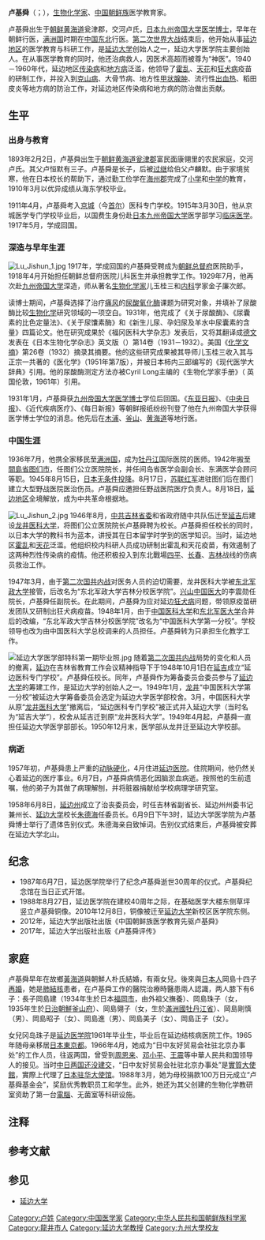 {{Infobox person
| subject_name   = 卢基舜
| native_name    = 로기순
| native_name_lang = ko
| image_name     =  Lu Jishun.jpg
| image_size     = 250px
| image_caption  = 卢基舜
| date_of_birth  = {{birth date|1893|2|2}}
| place_of_birth = {{flag|Joseon}}[[黄海道|黄海道]]瓮津郡
| date_of_death  = {{death date and age|1958|6|7|1893|2|2}}
| place_of_death = {{PRC}}[[吉林省|吉林省]][[延边朝鲜族自治州|延边朝鲜族自治州]][[延吉市|延吉市]]
| nationality    = {{PRC}}
| ethnicity      = 朝鲜族
| occupation     = 生物化学家、医学家
| known_for      =
| language     = [[朝鲜语|朝鲜语]]、[[日语|日语]]、[[中文|中文]]、[[德语|德语]]
| education      = 医学博士
| alma_mater     =[[九州帝国大学|九州帝国大学]]
| spouse        = 朴氏、冈岛十四子
| children      =  2（朴氏）、6（冈岛十四子）
}}
'''卢基舜'''（{{kor|名=中|諺=로기순|漢=盧基舜|羅=Ro Ki-sun}}；{{bd|1893年|2月2日|1958年|6月7日}}），[[生物化学家|生物化学家]]、[[中国朝鲜族|中国朝鲜族]]医学教育家。

卢基舜出生于[[朝鲜王朝|朝鲜]][[黄海道|黄海道]]瓮津郡，交河卢氏，[[大日本帝国|日本]][[九州帝国大学|九州帝国大学]][[医学博士|医学博士]]，早年在朝鲜行医，[[满洲国|满洲国]]时期在[[中国东北|中国东北]]行医。[[第二次世界大战|第二次世界大战]]结束后，他开始从事[[延边朝鲜族自治州|延边地区]]的医学教育与科研工作，是[[延边大学|延边大学]]创始人之一，延边大学医学院主要创始人。在从事医学教育的同时，他还治病救人，因医术高超而被尊为“神医”{{r|传|page=35-37}}{{r|kci}}。1940－1960年代，延边地区[[传染病|传染病]]和[[地方病|地方病]]泛滥，他领导了[[霍乱|霍乱]]、[[天花|天花]]和[[狂犬病|狂犬病]]疫苗的研制工作，并投入到[[克山病|克山病]]、大骨节病、地方性[[甲状腺肿|甲状腺肿]]、流行性[[出血热|出血热]]、稻田皮炎等地方病的防治工作，对延边地区传染病和地方病的防治做出贡献{{r|传|page=40-47}}。

==生平==
===出身与教育===
1893年2月2日，卢基舜出生于[[朝鲜王朝|朝鲜]][[黄海道|黄海道]][[瓮津郡|瓮津郡]]富民面康翎里的农民家庭，交河卢氏。其父卢恒默有三子。卢基舜是长子，后被[[过继|过继]]给伯父卢麟默。由于家境贫寒，他在日本校长的帮助下，通过勤工俭学在[[海州市|海州郡]]完成了[[小学|小学]]和[[中学|中学]]的教育，1910年3月以优异成绩从海东学校毕业。{{r|传|page=1-2}}

1911年4月，卢基舜考入[[京城府|京城]]（今[[首尔|首尔]]）医科专门学校。1915年3月30日，他从京城医学专门学校毕业后，以国费生身份赴[[大日本帝国|日本]][[九州帝国大学|九州帝国大学]]医学部学习[[临床医学|临床医学]]。1917年5月，学成回国。{{r|传|page=2-3}}

===深造与早年生涯===
[[File:Lu_Jishun_1.jpg|thumb]]
1917年，学成回国的卢基舜受聘成为[[朝鲜总督府|朝鲜总督府]]医院助手，1918年4月开始担任朝鲜总督府医院儿科医生并承担教学工作{{r|传|page=3-9}}。1929年7月，他再次赴[[九州帝国大学|九州帝国大学]]深造，师从著名[[生物化学家|生物化学家]]儿玉桂三{{notetag|儿玉桂三是日本早期生物化学家，1918年[[九州帝国大学|九州帝国大学]]医科大学毕业，1926年留学英国[[剑桥大学|剑桥大学]]，[[诺贝尔生理学或医学奖得主列表|诺贝尔生理学或医学奖获得者]][[弗雷德里克·霍普金斯|弗雷德里克·霍普金斯]]的学生{{r|传|page=9}}。}}和[[内科|内科]]学家金子廉次郎{{r|传|page=3-4}}。

读博士期间，卢基舜选择了治疗[[痛风|痛风]]的[[尿酸氧化酶|尿酸氧化酶]]课题为研究对象，并填补了尿酸酶比较[[生物化学|生物化学]]研究领域的一项空白。1931年，他完成了《关于尿酸酶》、《尿囊素的比色定量法》、《关于尿馕素酶》和《新生儿尿、孕妇尿及羊水中尿囊素的含量》四篇论文。他在研究成果於《福冈医科大学杂志》发表后，又将其翻译成[[德文|德文]]发表在《日本生物化学杂志》英文版（{{lang|en|''J. Biochem.''}}）第14卷（1931－1932）。美国《[[化学文摘|化学文摘]]》第26卷（1932）摘录其摘要。他的这些研究成果被其导师儿玉桂三收入其与正宗一共著的《医化学》（1951年第7版），并被日本柿内三郎编写的《现代医学大辞典》引用。他的尿酸酶测定方法亦被Cyril Long主编的《生物化学家手册》（{{lang|en|''Biochemists’ Handbook''}} 英国伦敦，1961年）引用。{{r|周年}}{{r|传|page=17}}

1931年1月，卢基舜获[[九州帝国大学|九州帝国大学]][[医学博士|医学博士]]学位后回国。《[[东亚日报|东亚日报]]》、《[[中央日报|中央日报]]》、《近代疾病医疗》、《每日新报》等朝鲜报纸纷纷刊登了他在九州帝国大学获得医学博士学位的消息{{r|传|page=19}}。他先后在[[木浦|木浦]]、[[釜山|釜山]]、[[黄海道|黄海道]]等地行医{{r|传|page=22}}。

===中国生涯===
1936年7月，他携全家移民至[[满洲国|满洲国]]，成为[[牡丹江省_(滿洲國)|牡丹江]]国际医院的医师。1942年搬至[[間島省|間島省]][[图们市|图们市]]，任图们公立医院院长，并任间岛省医学会副会长、东满医学会顾问等职{{r|传|page=22-23}}。1945年8月15日，[[日本无条件投降|日本无条件投降]]。8月17日，[[苏联红军|苏联红军]]进驻图们后在图们建立大型野战医院医治伤员。卢基舜应邀担任野战医院医疗负责人。8月18日，[[延边朝鲜族自治区|延边地区]]全境解放，成为中共革命根据地{{r|传|page=50-51}}。

[[File:Lu_Jishun_2.jpg|thumb]]
1946年8月，[[中共吉林省委|中共吉林省委]]和省政府随中共队伍迁至[[延吉|延吉]]后建设[[龙井医科大学|龙井医科大学]]，将图们公立医院院长卢基舜聘为校长。卢基舜担任校长的同时，以日本大学的教科书为蓝本，讲授其在日本留学时学到的医学知识。当时，延边地区[[霍乱|霍乱]]和[[天花|天花]]泛滥。他组织校内科研人员成功研制出霍乱和天花疫苗，有效遏制了这两种烈性传染病的疫情。他还积极投入到东北戰場[[四平|四平]]、[[长春|长春]]、[[吉林市|吉林]]战线的伤病员救治工作。{{r|传|page=55-59}}

1947年3月，由于[[第二次国共内战|第二次国共内战]]对医务人员的迫切需要，龙井医科大学被[[东北军政大学|东北军政大学]]接管，后改名为“东北军政大学吉林分校医学院”。[[鹤岗市|兴山]][[中国医大|中国医大]]的李震勋任院长，卢基舜任副院长。在此期间，卢基舜为应对延边[[狂犬病|狂犬病]]问题，带领原疫苗研发团队又研制出狂犬病疫苗。1948年1月，由于[[中国医科大学|中国医科大学]]和[[东北军医大学|东北军医大学]]合并后的改编，“东北军政大学吉林分校医学院”改名为“中国医科大学第一分校”。学校领导也改为由中国医科大学总校调来的人员担任。卢基舜转为只承担生化教学工作。{{r|传|page=59-64}}

[[File:延边大学医学部特科第一期毕业照.jpg|thumb]]
随着[[第二次国共内战|第二次国共内战]]局势的变化和人员的撤离，[[延边|延边]]在吉林省教育工作会议精神指导下于1948年10月1日在[[延吉|延吉]]成立“延边医科专门学校”。卢基舜任校长。同年，卢基舜作为筹备委员会委员参与了[[延边大学|延边大学]]的筹建工作，是延边大学的创始人之一。1949年1月，[[龙井市|龙井]]“中国医科大学第一分校”被延边大学筹备委员会选定为延边大学医学部校舍。3月，中国医科大学从原“[[龙井医科大学|龙井医科大学]]”撤离后，“延边医科专门学校”被正式并入延边大学（当时名为“延吉大学”），校舍从延吉迁到原“龙井医科大学”。1949年4月起，卢基舜一直担任延边大学医学部部长{{r|传|典|page1=68-74| page2=224-225}}。1950年12月末，医学部从龙井迁至延边大学校部{{r|传|page=76}}。

===病逝===
1957年初，卢基舜患上严重的[[动脉硬化|动脉硬化]]，4月住进[[延边医院|延边医院]]。住院期间，他仍然关心着延边的医疗事业。6月7日，卢基舜病情恶化因脑淤血病逝。按照他的生前遗嘱，他的弟子为其做了病理解刨，并将脏器捐献给学校病理学研究室。{{r|传|page=140-141}}

1958年6月8日，[[延边州|延边州]]成立了治丧委员会，时任吉林省副省长、延边州州委书记兼州长、[[延边大学|延边大学]]校长[[朱德海|朱德海]]任委员长。6月9日下午3时，延边大学医学院为卢基舜博士举行了遗体告别仪式。朱德海亲自致悼词。告别仪式结束后，卢基舜被安葬在延边大学北山。{{r|传|page=113-114}}

==纪念==
*1987年6月7日，延边医学院举行了纪念卢基舜逝世30周年的仪式。卢基舜纪念馆在当日正式开馆。{{r|传|page=144-145}}
*1988年8月27日，延边医学院在建校40周年之际，在基础医学大楼东侧草坪竖立卢基舜铜像。2010年12月8日，铜像被迁至[[延边大学|延边大学]]新校区医学院东侧{{r|传|page=117}}。
*2012年，延边大学出版社出版《中国朝鲜族医学教育先驱卢基舜》 
*2017年，延边大学出版社出版《卢基舜评传》 

==家庭==
卢基舜早年在故鄉[[黃海道|黃海道]]與朝鮮人朴氏結婚，有兩女兒。後來與[[日本人|日本人]]岡島十四子[[再婚|再婚]]，她是[[肺結核|肺結核]]患者，在卢基舜工作的醫院治療時醫患兩人認識，两人膝下有6子：長子岡島建（1934年生於日本[[福岡市|福岡市]]，由外祖父撫養）、岡島珠子（女，1935年生於[[日治朝鮮|日治朝鮮]][[釜山府|釜山府]]）、岡島翎子（女，生於[[滿洲國|滿洲國]][[牡丹江省_(滿洲國)|牡丹江省]]）、岡島剛慎（男）、岡島昭子（女）、岡島進（男）、岡島美子（女）、岡島正子（女）。{{r|k|page=74}}

女兒冈岛珠子是[[延边医学院|延边医学院]]1961年毕业生，毕业后在延边结核病医院工作。1965年随母亲移居[[日本|日本]][[東京都|東京都]]。1966年4月，她成为“日中友好贸易会社驻北京办事处”的工作人员，往返两国，曾受到[[周恩来|周恩来]]、[[邓小平|邓小平]]、[[王震|王震]]等中華人民共和国领导人的接见。当时[[中日聯合聲明|中日两国还没建交]]，“日中友好贸易会社驻北京办事处”是[[實質大使館|實質大使館]]，實際上代理了[[日本驻华大使馆|日本驻华大使馆]]。1988年3月，她为母校捐款100万日元成立“卢基舜基金会”，奖励优秀教职员工和学生。此外，她还为其父创建的生物化学教研室资助了第一台[[电子计算机|電腦]]、无菌室等科研设施。{{r|传|page=27-33}}

==注释==
{{NoteFoot}}

==参考文献==
{{Reflist|refs=
<ref name="传" >{{cite book |language = | author = 尹宗柱 | coauthors =   | title =《卢基舜评传》 | date =2017年 | location =延吉 | publisher = 延边大学出版社  |ISBN =978-7-5688-2849-9}}</ref>
<ref name="典" >{{cite book |language = | author = 钱木尔·达瓦买提 | coauthors =   | title =《中国少数民族文化大辞典·东北、内蒙古地区卷》 | date =1997年 | location =北京 | publisher =民族出版社 }}</ref>
<ref name="周年">{{cite journal |title=纪念我国朝鲜族杰出的医学家、生物化学家卢基舜教授逝世三十周年  |author=尹宗柱 | coauthors = |journal=《延边医学院学报》 |issue=1987年第10卷第2期 }}</ref>
<ref name=k>{{cite web|url=https://www.medhist.or.kr/upload/pdf/kjmh-18-1-69.pdf|script-title=ko:노기순(盧基舜)의 생애: 한국 보건의료의 변경사|publisher=한국학술지인용색인|archiveurl=https://web.archive.org/web/20210101020658/https://www.medhist.or.kr/upload/pdf/kjmh-18-1-69.pdf|archivedate=2021-01-01|access-date=2020-12-25|dead-url=no}}</ref>
<ref name=kci>{{cite web|url=https://www.kci.go.kr/kciportal/ci/sereArticleSearch/ciSereArtiView.kci?sereArticleSearchBean.artiId=ART001360096|script-title=ko:노기순(盧基舜)의 생애: 한국 보건의료의 변경사|publisher=한국학술지인용색인|access-date=2020-12-25|archive-date=2021-01-01|archive-url=https://web.archive.org/web/20210101041512/https://www.kci.go.kr/kciportal/ci/sereArticleSearch/ciSereArtiView.kci?sereArticleSearchBean.artiId=ART001360096|dead-url=no}}</ref>
}}

==参见==
{{Commons|Category:Lu Jishun}}
*[[延边大学|延边大学]]

{{DEFAULTSORT:L}}
[[Category:卢姓|Category:卢姓]]
[[Category:中国医学家|Category:中国医学家]]
[[Category:中华人民共和国朝鲜族科学家|Category:中华人民共和国朝鲜族科学家]]
[[Category:龍井市人|Category:龍井市人]]
[[Category:延边大学教授|Category:延边大学教授]]
[[Category:九州大學校友|Category:九州大學校友]]